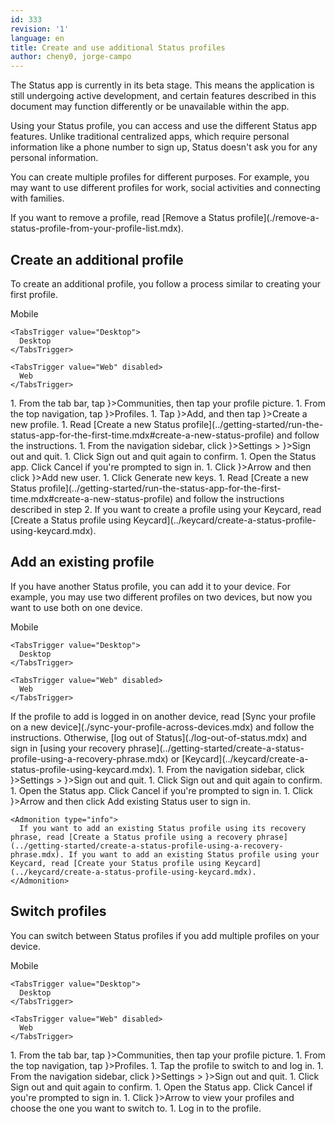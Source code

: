 ```yaml
---
id: 333
revision: '1'
language: en
title: Create and use additional Status profiles
author: cheny0, jorge-campo
---
```


<Admonition type="beta" status="Status app is currently in beta stage">
  The Status app is currently in its beta stage. This means the application is still undergoing active development, and certain features described in this document may function differently or be unavailable within the app.
</Admonition>

Using your Status profile, you can access and use the different Status app features. Unlike traditional centralized apps, which require personal information like a phone number to sign up, Status doesn't ask you for any personal information.

You can create multiple profiles for different purposes. For example, you may want to use different profiles for work, social activities and connecting with families.

<Admonition type="info">
  If you want to remove a profile, read [Remove a Status profile](./remove-a-status-profile-from-your-profile-list.mdx).
</Admonition>

## Create an additional profile

To create an additional profile, you follow a process similar to creating your first profile.

<Tabs defaultValue="Mobile">
  <TabsList size={32}>
    <TabsTrigger value="Mobile">
      Mobile
    </TabsTrigger>

    <TabsTrigger value="Desktop">
      Desktop
    </TabsTrigger>

    <TabsTrigger value="Web" disabled>
      Web
    </TabsTrigger>
  </TabsList>

  <TabsContent value="Mobile">
    1. From the tab bar, tap <ContextTag icon={<CommunitiesIcon />}>Communities</ContextTag>, then tap your profile picture.
    1. From the top navigation, tap <ContextTag icon={<MultiProfileIcon />}>Profiles</ContextTag>.
    1. Tap <ContextTag icon={<AddCircleDesktopIcon />}>Add</ContextTag>, and then tap <ContextTag icon={<AddCircleDesktopIcon />}>Create a new profile</ContextTag>.
    1. Read [Create a new Status profile](../getting-started/run-the-status-app-for-the-first-time.mdx#create-a-new-status-profile) and follow the instructions.
  </TabsContent>

  <TabsContent value="Desktop">
    1. From the navigation sidebar, click <ContextTag icon={<SettingsDesktopIcon />}>Settings</ContextTag> > <ContextTag icon={<LogOutDesktopIcon />}>Sign out and quit</ContextTag>.
    1. Click <ContextTag>Sign out and quit</ContextTag> again to confirm.
    1. Open the Status app. Click <ContextTag>Cancel</ContextTag> if you're prompted to sign in.
    1. Click <ContextTag icon={<ChevronDownDesktopIcon />}>Arrow</ContextTag> and then click <ContextTag icon={<AddCircleDesktopIcon />}>Add new user</ContextTag>.
    1. Click <ContextTag>Generate new keys</ContextTag>.
    1. Read [Create a new Status profile](../getting-started/run-the-status-app-for-the-first-time.mdx#create-a-new-status-profile) and follow the instructions described in step 2.
  </TabsContent>
</Tabs>

<Admonition type="info">
  If you want to create a profile using your Keycard, read [Create a Status profile using Keycard](../keycard/create-a-status-profile-using-keycard.mdx).
</Admonition>

## Add an existing profile

If you have another Status profile, you can add it to your device. For example, you may use two different profiles on two devices, but now you want to use both on one device.

<Tabs defaultValue="Mobile">
  <TabsList size={32}>
    <TabsTrigger value="Mobile">
      Mobile
    </TabsTrigger>

    <TabsTrigger value="Desktop">
      Desktop
    </TabsTrigger>

    <TabsTrigger value="Web" disabled>
      Web
    </TabsTrigger>
  </TabsList>

  <TabsContent value="Mobile">
    If the profile to add is logged in on another device, read [Sync your profile on a new device](./sync-your-profile-across-devices.mdx) and follow the instructions. Otherwise, [log out of Status](./log-out-of-status.mdx) and sign in [using your recovery phrase](../getting-started/create-a-status-profile-using-a-recovery-phrase.mdx) or [Keycard](../keycard/create-a-status-profile-using-keycard.mdx).
  </TabsContent>

  <TabsContent value="Desktop">
    1. From the navigation sidebar, click <ContextTag icon={<SettingsDesktopIcon />}>Settings</ContextTag> > <ContextTag icon={<LogOutDesktopIcon />}>Sign out and quit</ContextTag>.
    1. Click <ContextTag>Sign out and quit</ContextTag> again to confirm.
    1. Open the Status app. Click <ContextTag>Cancel</ContextTag> if you're prompted to sign in.
    1. Click <ContextTag icon={<ChevronDownDesktopIcon />}>Arrow</ContextTag> and then click <ContextTag>Add existing Status user</ContextTag> to sign in.

    <Admonition type="info">
      If you want to add an existing Status profile using its recovery phrase, read [Create a Status profile using a recovery phrase](../getting-started/create-a-status-profile-using-a-recovery-phrase.mdx). If you want to add an existing Status profile using your Keycard, read [Create your Status profile using Keycard](../keycard/create-a-status-profile-using-keycard.mdx).
    </Admonition>
  </TabsContent>
</Tabs>

## Switch profiles

You can switch between Status profiles if you add multiple profiles on your device.

<Tabs defaultValue="Mobile">
  <TabsList size={32}>
    <TabsTrigger value="Mobile">
      Mobile
    </TabsTrigger>

    <TabsTrigger value="Desktop">
      Desktop
    </TabsTrigger>

    <TabsTrigger value="Web" disabled>
      Web
    </TabsTrigger>
  </TabsList>

  <TabsContent value="Mobile">
    1. From the tab bar, tap <ContextTag icon={<CommunitiesIcon />}>Communities</ContextTag>, then tap your profile picture.
    1. From the top navigation, tap <ContextTag icon={<MultiProfileIcon />}>Profiles</ContextTag>.
    1. Tap the profile to switch to and log in.
  </TabsContent>

  <TabsContent value="Desktop">
    1. From the navigation sidebar, click <ContextTag icon={<SettingsDesktopIcon />}>Settings</ContextTag> > <ContextTag icon={<LogOutDesktopIcon /> }>Sign out and quit</ContextTag>.
    1. Click <ContextTag>Sign out and quit</ContextTag> again to confirm.
    1. Open the Status app. Click <ContextTag>Cancel</ContextTag> if you're prompted to sign in.
    1. Click <ContextTag icon={<ChevronDownDesktopIcon />}>Arrow</ContextTag> to view your profiles and choose the one you want to switch to.
    1. Log in to the profile.
  </TabsContent>
</Tabs>
